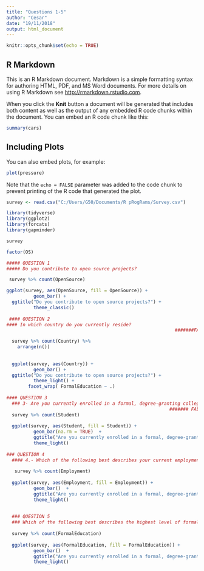 ---
title: "Questions 1-5"
author: "Cesar"
date: "19/11/2018"
output: html_document
---

```{r setup, include=FALSE}
knitr::opts_chunk$set(echo = TRUE)
```

## R Markdown

This is an R Markdown document. Markdown is a simple formatting syntax for authoring HTML, PDF, and MS Word documents. For more details on using R Markdown see <http://rmarkdown.rstudio.com>.

When you click the **Knit** button a document will be generated that includes both content as well as the output of any embedded R code chunks within the document. You can embed an R code chunk like this:

```{r cars}
summary(cars)
```

## Including Plots

You can also embed plots, for example:

```{r pressure, echo=FALSE}
plot(pressure)
```

Note that the `echo = FALSE` parameter was added to the code chunk to prevent printing of the R code that generated the plot.

```{r}

survey <- read.csv("C:/Users/G50/Documents/R pRogRams/Survey.csv")

library(tidyverse)
library(ggplot2)
library(forcats)
library(gapminder)

survey

factor(OS)

##### QUESTION 1
##### Do you contribute to open source projects?

 survey %>% count(OpenSource)

ggplot(survey, aes(OpenSource, fill = OpenSource)) +
          geom_bar() +
  ggtitle("Do you contribute to open source projects?") +
          theme_classic() 
          
 #### QUESTION 2
#### In which country do you currently reside?
                                                              #######FALTA CLARIDAD EN LOS DATOS AL MOMENTO DE QUE MUESTRE LOS PAISES

  survey %>% count(Country) %>% 
    arrange(n())
      
  
  ggplot(survey, aes(Country)) +
          geom_bar() +
  ggtitle("Do you contribute to open source projects?") +
          theme_light() +
        facet_wrap( FormalEducation ~ .)
  
#### QUESTION 3
  ### 3- Are you currently enrolled in a formal, degree-granting college or university program?
                                                            ####### FALTA EL PEDO ESE DEL NA
  survey %>% count(Student)
  
  ggplot(survey, aes(Student, fill = Student)) +
          geom_bar(na.rm = TRUE)  +
          ggtitle("Are you currently enrolled in a formal, degree-granting college or university program?") +
          theme_light()
  
### QUESTION 4 
  #### 4.- Which of the following best describes your current employment status?
  
   survey %>% count(Employment)
  
  ggplot(survey, aes(Employment, fill = Employment)) +
          geom_bar()  +
          ggtitle("Are you currently enrolled in a formal, degree-granting college or university program?") +
          theme_light()
  
  
  ### QUESTION 5
  ### Which of the following best describes the highest level of formal education that you've completed?
  
  survey %>% count(FormalEducation)
  
  ggplot(survey, aes(FormalEducation, fill = FormalEducation)) +
          geom_bar()  +
          ggtitle("Are you currently enrolled in a formal, degree-granting college or university program?") +
          theme_light()
  
```

